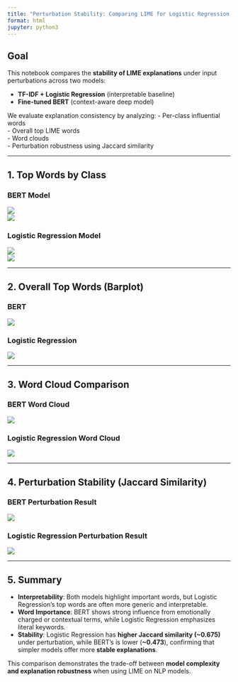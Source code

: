 ```yaml
---
title: "Perturbation Stability: Comparing LIME for Logistic Regression and BERT"
format: html
jupyter: python3
---
```


## Goal

This notebook compares the **stability of LIME explanations** under input perturbations across two models:

-   **TF-IDF + Logistic Regression** (interpretable baseline)\
-   **Fine-tuned BERT** (context-aware deep model)

We evaluate explanation consistency by analyzing: - Per-class influential words\
- Overall top LIME words\
- Word clouds\
- Perturbation robustness using Jaccard similarity

------------------------------------------------------------------------

## 1. Top Words by Class

### BERT Model

![](https://rain-shi.github.io/lime-nlp-stability/docs/lime_bert_files/figure-html/cell-5-output-1.png)\
![](https://rain-shi.github.io/lime-nlp-stability/docs/lime_bert_files/figure-html/cell-5-output-2.png)

### Logistic Regression Model

![](https://rain-shi.github.io/lime-nlp-stability/docs/lime_logistics_files/figure-html/cell-4-output-1.png)\
![](https://rain-shi.github.io/lime-nlp-stability/docs/lime_logistics_files/figure-html/cell-4-output-2.png)

------------------------------------------------------------------------

## 2. Overall Top Words (Barplot)

### BERT

![](https://rain-shi.github.io/lime-nlp-stability/docs/lime_bert_files/figure-html/cell-5-output-4.png)

### Logistic Regression

![](https://rain-shi.github.io/lime-nlp-stability/docs/lime_logistics_files/figure-html/cell-4-output-4.png)

------------------------------------------------------------------------

## 3. Word Cloud Comparison

### BERT Word Cloud

![](https://rain-shi.github.io/lime-nlp-stability/docs/lime_bert_files/figure-html/cell-6-output-1.png)

### Logistic Regression Word Cloud

![](https://rain-shi.github.io/lime-nlp-stability/docs/lime_logistics_files/figure-html/cell-5-output-1.png)

------------------------------------------------------------------------

## 4. Perturbation Stability (Jaccard Similarity)

### BERT Perturbation Result

![](https://rain-shi.github.io/lime-nlp-stability/docs/lime_bert_files/figure-html/cell-7-output-1.png)

### Logistic Regression Perturbation Result

![](https://rain-shi.github.io/lime-nlp-stability/docs/lime_logistics_files/figure-html/cell-6-output-1.png)

------------------------------------------------------------------------

## 5. Summary

-   **Interpretability**: Both models highlight important words, but Logistic Regression's top words are often more generic and interpretable.\
-   **Word Importance**: BERT shows strong influence from emotionally charged or contextual terms, while Logistic Regression emphasizes literal keywords.\
-   **Stability**: Logistic Regression has **higher Jaccard similarity (\~0.675)** under perturbation, while BERT’s is lower (**\~0.473**), confirming that simpler models offer more **stable explanations**.

This comparison demonstrates the trade-off between **model complexity and explanation robustness** when using LIME on NLP models.
